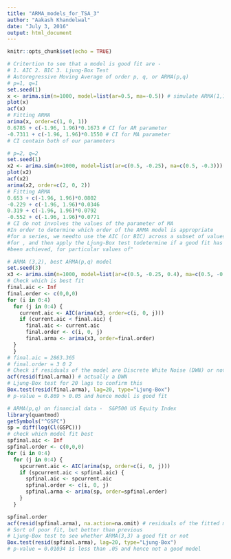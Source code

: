 ```yaml
---
title: "ARMA_models_for_TSA_3"
author: "Aakash Khandelwal"
date: "July 3, 2016"
output: html_document
---
```


```r
knitr::opts_chunk$set(echo = TRUE)
```


```r
# Critertion to see that a model is good fit are - 
# 1. AIC 2. BIC 3. Ljung-Box Test
# Autoregressive Moving Average of order p, q, or ARMA(p,q)
# p=1, q=1
set.seed(1)
x <- arima.sim(n=1000, model=list(ar=0.5, ma=-0.5)) # simulate ARMA(1,1)
plot(x)
acf(x)
# Fitting ARMA
arima(x, order=c(1, 0, 1))
0.6785 + c(-1.96, 1.96)*0.1673 # CI for AR parameter
-0.7311 + c(-1.96, 1.96)*0.1550 # CI for MA parameter
# CI contain both of our parameters

# p=2, q=2
set.seed(1)
x2 <- arima.sim(n=1000, model=list(ar=c(0.5, -0.25), ma=c(0.5, -0.3)))
plot(x2)
acf(x2)
arima(x2, order=c(2, 0, 2))
# Fitting ARMA
0.653 + c(-1.96, 1.96)*0.0802
-0.229 + c(-1.96, 1.96)*0.0346
0.319 + c(-1.96, 1.96)*0.0792
-0.552 + c(-1.96, 1.96)*0.0771
# CI do not involves the values of the parameter of MA
#In order to determine which order of the ARMA model is appropriate 
#for a series, we needto use the AIC (or BIC) across a subset of values 
#for , and then apply the Ljung-Box test todetermine if a good fit has 
#been achieved, for particular values of"

# ARMA (3,2), best ARMA(p,q) model
set.seed(3)
x3 <- arima.sim(n=1000, model=list(ar=c(0.5, -0.25, 0.4), ma=c(0.5, -0.3)))
# Check which is best fit
final.aic <- Inf
final.order <- c(0,0,0)
for (i in 0:4) 
  for (j in 0:4) {
    current.aic <- AIC(arima(x3, order=c(i, 0, j)))
    if (current.aic < final.aic) {
      final.aic <- current.aic
      final.order <- c(i, 0, j)
      final.arma <- arima(x3, order=final.order)
  }
  }
# final.aic = 2863.365
# final.order = 3 0 2
# Check if residuals of the model are Discrete White Noise (DWN) or not
acf(resid(final.arma)) # actually a DWN
# Ljung-Box test for 20 lags to confirm this
Box.test(resid(final.arma), lag=20, type="Ljung‐Box")
# p-value = 0.869 > 0.05 and hence model is good fit

# ARMA(p,q) on financial data -  S&P500 US Equity Index
library(quantmod)
getSymbols("^GSPC")
sp = diff(log(Cl(GSPC)))
# check which model fit best
spfinal.aic <- Inf
spfinal.order <- c(0,0,0)
for (i in 0:4) 
  for (j in 0:4) {
    spcurrent.aic <- AIC(arima(sp, order=c(i, 0, j)))
    if (spcurrent.aic < spfinal.aic) {
      spfinal.aic <- spcurrent.aic
      spfinal.order <- c(i, 0, j)
      spfinal.arma <- arima(sp, order=spfinal.order)
    }
  }

spfinal.order
acf(resid(spfinal.arma), na.action=na.omit) # residuals of the fitted model
# Sort of poor fit, but better than previous
# Ljung-Box test to see whether ARMA(3,3) a good fit or not
Box.test(resid(spfinal.arma), lag=20, type="Ljung‐Box")
# p-value = 0.01034 is less than .05 and hence not a good model


```


